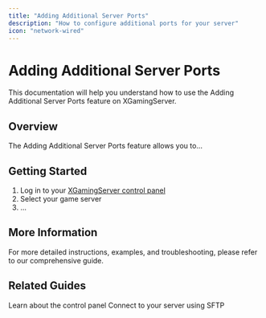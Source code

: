 ```yaml
---
title: "Adding Additional Server Ports"
description: "How to configure additional ports for your server"
icon: "network-wired"
---
```


# Adding Additional Server Ports

This documentation will help you understand how to use the Adding Additional Server Ports feature on XGamingServer.

## Overview

The Adding Additional Server Ports feature allows you to...

## Getting Started

1. Log in to your [XGamingServer control panel](https://panel.xgamingserver.com)
2. Select your game server
3. ...

## More Information

For more detailed instructions, examples, and troubleshooting, please refer to our comprehensive guide.

## Related Guides

<CardGroup cols={2}>
  <Card title="Game Panel Overview" icon="server-tower" href="./overview">
    Learn about the control panel
  </Card>
  <Card title="SFTP Connection" icon="network-wired" href="./sftp-connection">
    Connect to your server using SFTP
  </Card>
</CardGroup>
